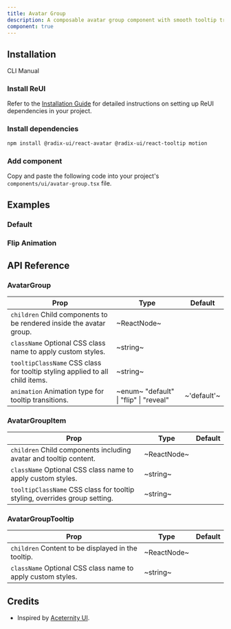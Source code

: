 ```yaml
---
title: Avatar Group
description: A composable avatar group component with smooth tooltip transitions and glow effects.
component: true
---
```


## Installation

<Tabs defaultValue="cli">

<TabsList>
  <TabsTrigger value="cli">CLI</TabsTrigger>
  <TabsTrigger value="manual">Manual</TabsTrigger>
</TabsList>

<TabsContent value="cli">
  <CliCommands name="avatar-group" />
</TabsContent>

<TabsContent value="manual">    
<Steps>

### Install ReUI

Refer to the [Installation Guide](/docs/installation) for detailed instructions on setting up ReUI dependencies in your project.

### Install dependencies

```bash
npm install @radix-ui/react-avatar @radix-ui/react-tooltip motion
```

### Add component

Copy and paste the following code into your project's `components/ui/avatar-group.tsx` file.

<ComponentPreview name="avatar-group" />

</Steps>

</TabsContent>

</Tabs>

## Examples

### Default

<ExamplePreview path="avatar-group/default" />

### Flip Animation

<ExamplePreview path="avatar-group/flip-animation" />

## API Reference

### AvatarGroup

| **Prop**                                                                                                | **Type**                                                            | **Default** |
| ------------------------------------------------------------------------------------------------------- | ------------------------------------------------------------------- | ----------- |
| `children` <PopoverInfo>Child components to be rendered inside the avatar group.</PopoverInfo>          | ~ReactNode~                                                         | <Na/>       |
| `className` <PopoverInfo>Optional CSS class name to apply custom styles.</PopoverInfo>                  | ~string~                                                            | <Na/>       |
| `tooltipClassName` <PopoverInfo>CSS class for tooltip styling applied to all child items.</PopoverInfo> | ~string~                                                            | <Na/>       |
| `animation` <PopoverInfo>Animation type for tooltip transitions.</PopoverInfo>                          | ~enum~ <PopoverInfo> "default" \| "flip" \| "reveal" </PopoverInfo> | ~'default'~ |

### AvatarGroupItem

| **Prop**                                                                                              | **Type**    | **Default** |
| ----------------------------------------------------------------------------------------------------- | ----------- | ----------- |
| `children` <PopoverInfo>Child components including avatar and tooltip content.</PopoverInfo>          | ~ReactNode~ | <Na/>       |
| `className` <PopoverInfo>Optional CSS class name to apply custom styles.</PopoverInfo>                | ~string~    | <Na/>       |
| `tooltipClassName` <PopoverInfo>CSS class for tooltip styling, overrides group setting.</PopoverInfo> | ~string~    | <Na/>       |

### AvatarGroupTooltip

| **Prop**                                                                               | **Type**    | **Default** |
| -------------------------------------------------------------------------------------- | ----------- | ----------- |
| `children` <PopoverInfo>Content to be displayed in the tooltip.</PopoverInfo>          | ~ReactNode~ | <Na/>       |
| `className` <PopoverInfo>Optional CSS class name to apply custom styles.</PopoverInfo> | ~string~    | <Na/>       |

## Credits

- Inspired by [Aceternity UI](https://ui.aceternity.com/components/animated-tooltip).
